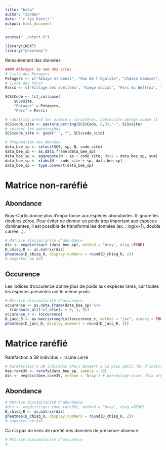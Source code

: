 ```yaml
---
title: "beta"
author: "Jordan"
date: "`r Sys.Date()`"
output: html_document
---
```


```r
source("../start.R")
```

```r
library(iNEXT)
library("pheatmap")
```

Remaniement des données
```r

#### Abbréger le nom des sites
# Liste des Potagers
Potagers <- c("Abbaye St-Denis", "Rue de l'Egalite", "Chasse Cambier", "Mel Legumes", "Gourmandes", "Jean d'Avesnes", "Parc du bois de Mons", "Jardin Suspendu", "Ecole de l'Esperance", "Fond du petit marais")
# Liste des Parcs
Parcs <- c("Village des abeilles", "Siege social", "Parc du Beffroi", "Stievenart", "Parc Bonaert")

SCS$Code <- fct_collapse(
    SCS$site,
    "Potager" = Potagers,
    "Parc" = Parcs)

# substring prend les premiers caractères, abbreviate abrège comme il le sent
SCS$code_site <- paste(substring(SCS$Code, 0,3),"-", SCS$site)
# retirer les apostrophes
SCS$code_site <- gsub(" ", "", SCS$code_site)
```

```r
# Preparation des données 
data_bee_sp <- select(SCS, sp, N, code_site)
data_bee_sp <- as.data.frame(data_bee_sp)
data_bee_sp <- aggregate(N ~ sp + code_site, data = data_bee_sp, sum)
data_bee_sp <- xtabs(N ~ code_site + sp, data_bee_sp)
data_bee_sp <- type.convert(data_bee_sp)
```
# Matrice non-raréfié
## Abondance
Bray-Curtis donne plus d'importance aux espèces abondantes. 
Il ignore les doubles zéros.
Pour éviter de donner un poids trop important aux espèces dominantes, il est possible de transformé les données (ex. : log(x+1), double carrée, .).

```r
# Matrice dissimilarité d'abondance
dis <- vegdist(sqrt (data_bee_sp), method = 'bray', diag =TRUE)
D_chisq_R <- as.matrix(dis)
pheatmap(D_chisq_R, display_numbers = round(D_chisq_R, 2))
# exporter en 8x8
```
## Occurence

Les indices d'occurence donne plus de poids aux espèces rares, car toutes les espèces présentes ont le même poids.
```r
# Matrice dissimilarité d'occurence
occurence <- as.data.frame(data_bee_sp) %>%
  transmute_all(~if_else(. > 0, 1, 0))
occurence_r <- (occurence)
D_jacc_R <- as.matrix(vegdist(occurence_r, method = "jac", binary = TRUE))
pheatmap(D_jacc_R, display_numbers = round(D_jacc_R, 2))
```
# Matrice raréfié
Raréfaction à 39 individus + racine carré
```r
# Raréfaction à 39 individus (Parc Bonaert a le plus petit nbr d'individus)
bee.rare39 <- rarefy(data_bee_sp, sample = 39)
dis <- vegdist(bee.rare39, method = 'bray') # percentage cover data are transformed by square root
```
## Abondance
```r
# Matrice dissimilarité d'abondance
#dis <- vegdist(sqrt (bee.rare39), method = 'bray', diag =TRUE)
D_chisq_R <- as.matrix(dis)
pheatmap(D_chisq_R, display_numbers = round(D_chisq_R, 2))
# exporter en 8x8
```

Ca n'a pas de sens de raréfié des données de présence-absence
```r
# Matrice dissimilarité d'occurence
# 
```




